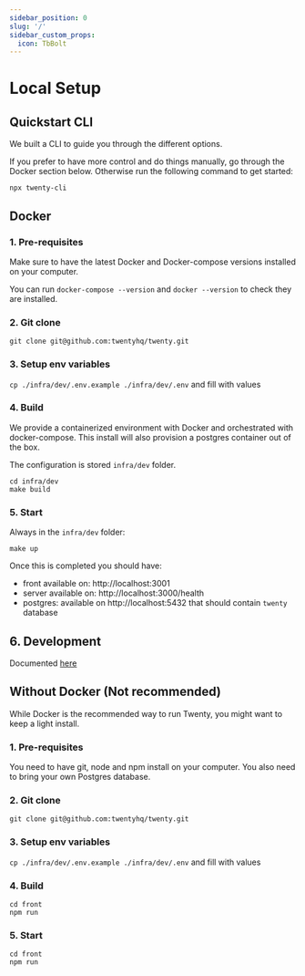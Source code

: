 ```yaml
---
sidebar_position: 0
slug: '/'
sidebar_custom_props:
  icon: TbBolt
---
```


# Local Setup

## Quickstart CLI

We built a CLI to guide you through the different options.

If you prefer to have more control and do things manually, go through the Docker section below.
Otherwise run the following command to get started:
```
npx twenty-cli
```


## Docker

### 1. Pre-requisites

Make sure to have the latest Docker and Docker-compose versions installed on your computer.

You can run `docker-compose --version` and `docker --version` to check they are installed.

### 2. Git clone
`git clone git@github.com:twentyhq/twenty.git`

### 3. Setup env variables

`cp ./infra/dev/.env.example ./infra/dev/.env` and fill with values

### 4. Build

We provide a containerized environment with Docker and orchestrated with docker-compose.
This install will also provision a postgres container out of the box.

The configuration is stored `infra/dev` folder. 

```
cd infra/dev
make build
```

### 5. Start

Always in the `infra/dev` folder:
```
make up
```

Once this is completed you should have:

- front available on: http://localhost:3001
- server available on: http://localhost:3000/health
- postgres: available on http://localhost:5432 that should contain `twenty` database


## 6. Development

Documented [here](../development/workflows.mdx)

## Without Docker (Not recommended)

While Docker is the recommended way to run Twenty, you might want to keep a light install.

### 1. Pre-requisites
You need to have git, node and npm install on your computer.
You also need to bring your own Postgres database.

### 2. Git clone
`git clone git@github.com:twentyhq/twenty.git`

### 3. Setup env variables

`cp ./infra/dev/.env.example ./infra/dev/.env` and fill with values

### 4. Build
```
cd front
npm run
```

### 5. Start

```
cd front
npm run
```
